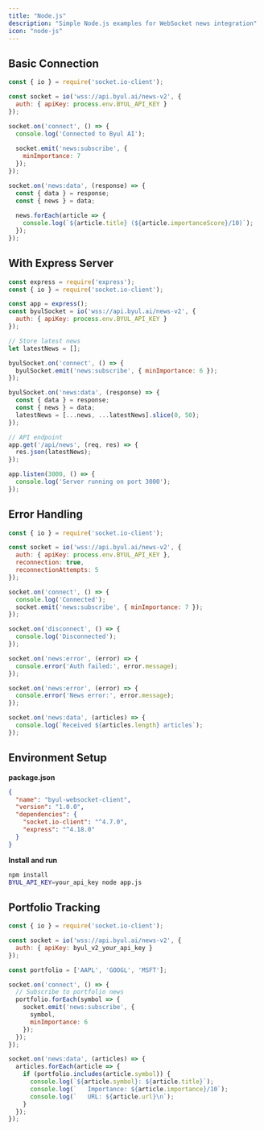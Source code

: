 ```yaml
---
title: "Node.js"
description: "Simple Node.js examples for WebSocket news integration"
icon: "node-js"
---
```


## Basic Connection

```javascript
const { io } = require('socket.io-client');

const socket = io('wss://api.byul.ai/news-v2', {
  auth: { apiKey: process.env.BYUL_API_KEY }
});

socket.on('connect', () => {
  console.log('Connected to Byul AI');
  
  socket.emit('news:subscribe', {
    minImportance: 7
  });
});

socket.on('news:data', (response) => {
  const { data } = response;
  const { news } = data;
  
  news.forEach(article => {
    console.log(`${article.title} (${article.importanceScore}/10)`);
  });
});
```

## With Express Server

```javascript
const express = require('express');
const { io } = require('socket.io-client');

const app = express();
const byulSocket = io('wss://api.byul.ai/news-v2', {
  auth: { apiKey: process.env.BYUL_API_KEY }
});

// Store latest news
let latestNews = [];

byulSocket.on('connect', () => {
  byulSocket.emit('news:subscribe', { minImportance: 6 });
});

byulSocket.on('news:data', (response) => {
  const { data } = response;
  const { news } = data;
  latestNews = [...news, ...latestNews].slice(0, 50);
});

// API endpoint
app.get('/api/news', (req, res) => {
  res.json(latestNews);
});

app.listen(3000, () => {
  console.log('Server running on port 3000');
});
```

## Error Handling

```javascript
const { io } = require('socket.io-client');

const socket = io('wss://api.byul.ai/news-v2', {
  auth: { apiKey: process.env.BYUL_API_KEY },
  reconnection: true,
  reconnectionAttempts: 5
});

socket.on('connect', () => {
  console.log('Connected');
  socket.emit('news:subscribe', { minImportance: 7 });
});

socket.on('disconnect', () => {
  console.log('Disconnected');
});

socket.on('news:error', (error) => {
  console.error('Auth failed:', error.message);
});

socket.on('news:error', (error) => {
  console.error('News error:', error.message);
});

socket.on('news:data', (articles) => {
  console.log(`Received ${articles.length} articles`);
});
```

## Environment Setup

**package.json**
```json
{
  "name": "byul-websocket-client",
  "version": "1.0.0",
  "dependencies": {
    "socket.io-client": "^4.7.0",
    "express": "^4.18.0"
  }
}
```

**Install and run**
```bash
npm install
BYUL_API_KEY=your_api_key node app.js
```

## Portfolio Tracking

```javascript
const { io } = require('socket.io-client');

const socket = io('wss://api.byul.ai/news-v2', {
  auth: { apiKey: byul_v2_your_api_key }
});

const portfolio = ['AAPL', 'GOOGL', 'MSFT'];

socket.on('connect', () => {
  // Subscribe to portfolio news
  portfolio.forEach(symbol => {
    socket.emit('news:subscribe', {
      symbol,
      minImportance: 6
    });
  });
});

socket.on('news:data', (articles) => {
  articles.forEach(article => {
    if (portfolio.includes(article.symbol)) {
      console.log(`${article.symbol}: ${article.title}`);
      console.log(`   Importance: ${article.importance}/10`);
      console.log(`   URL: ${article.url}\n`);
    }
  });
});
```